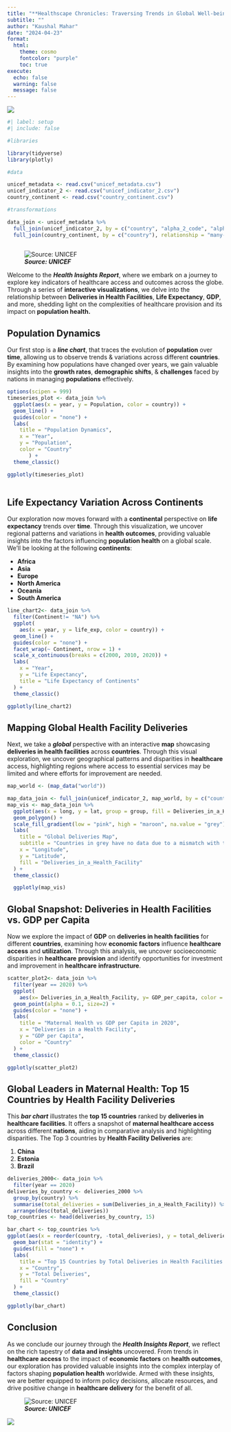 ---
title: "**Healthscape Chronicles: Traversing Trends in Global Well-being**"
subtitle: ""
author: "Kaushal Mahar"
date: "2024-04-23"
format:
  html:
    theme: cosmo
    fontcolor: "purple"
    toc: true
execute:
  echo: false
  warning: false
  message: false
---

![](images/UNICEF_Logo-01.png)

```{r}

#| label: setup
#| include: false

#libraries

library(tidyverse)
library(plotly)

#data

unicef_metadata <- read.csv("unicef_metadata.csv") 
unicef_indicator_2 <- read.csv("unicef_indicator_2.csv")
country_continent <- read.csv("country_continent.csv")

#transformations

data_join <- unicef_metadata %>%
  full_join(unicef_indicator_2, by = c("country", "alpha_2_code", "alpha_3_code"), relationship = "many-to-many") %>%
  full_join(country_continent, by = c("country"), relationship = "many-to-many")
 

```

![***Source: UNICEF***](images/UNI341033_0.jpg.jpeg)

Welcome to the ***Health Insights Report***, where we embark on a journey to explore key indicators of healthcare access and outcomes across the globe. Through a series of **interactive visualizations**, we delve into the relationship between **Deliveries in Health Facilities**, **Life Expectancy**, **GDP**, and more, shedding light on the complexities of healthcare provision and its impact on **population health.**

## **Population Dynamics**

Our first stop is a ***line chart***, that traces the evolution of **population** over **time**, allowing us to observe trends & variations across different **countries**. By examining how populations have changed over years, we gain valuable insights into the **growth rates**, **demographic shifts**, & **challenges** faced by nations in managing **populations** effectively.

```{r fig.cap= "***Fig 1: Population Dynamics*** | As depicted in the line chart, **India** and **China** has a continuous growth in the **populations**."}

options(scipen = 999)
timeseries_plot <- data_join %>%
  ggplot(aes(x = year, y = Population, color = country)) +
  geom_line() +
  guides(color = "none") +
  labs(
    title = "Population Dynamics",
    x = "Year",
    y = "Population",
    color = "Country"
       ) +
  theme_classic()

ggplotly(timeseries_plot)
 
```

## Life Expectancy Variation Across Continents

Our exploration now moves forward with a **continental** perspective on **life expectancy** trends over **time**. Through this visualization, we uncover regional patterns and variations in **health** **outcomes**, providing valuable insights into the factors influencing **population health** on a global scale. We'll be looking at the following **continents**:

-   **Africa**
-   **Asia**
-   **Europe**
-   **North America**
-   **Oceania**
-   **South America**

```{r fig.cap= "***Fig 2: Life Expectancy Across Continents*** | The curve depicts the **life expectancy** of various **countries** based on their respective **continents**."}

line_chart2<- data_join %>%
  filter(Continent!= "NA") %>%
  ggplot(
    aes(x = year, y = life_exp, color = country)) +
  geom_line() +
  guides(color = "none") +
  facet_wrap(~ Continent, nrow = 1) + 
  scale_x_continuous(breaks = c(2000, 2010, 2020)) +
  labs(
    x = "Year",
    y = "Life Expectancy",
    title = "Life Expectancy of Continents"
  ) +
  theme_classic()

ggplotly(line_chart2)

```

## Mapping Global Health Facility Deliveries

Next, we take a ***global*** perspective with an interactive **map** showcasing **deliveries in health facilities** across **countries**. Through this visual exploration, we uncover geographical patterns and disparities in **healthcare** access, highlighting regions where access to essential services may be limited and where efforts for improvement are needed.

```{r fig.cap= "***Fig 3: Global Health Facility Deliveries Map*** | The map depicts the number of **Deliveries in  a Health Facility** on the basis of various **countries** across the world. Countries in **grey** have no data due to a **mismatch** with their names"}

map_world <- (map_data("world"))

map_data_join <- full_join(unicef_indicator_2, map_world, by = c("country" = "region"))
map_vis <- map_data_join %>%
  ggplot(aes(x = long, y = lat, group = group, fill = Deliveries_in_a_Health_Facility)) +
  geom_polygon() +
  scale_fill_gradient(low = "pink", high = "maroon", na.value = "grey") +
  labs(
    title = "Global Deliveries Map",
    subtitle = "Countries in grey have no data due to a mismatch with their names",
    x = "Longitude",
    y = "Latitude",
    fill = "Deliveries_in_a_Health_Facility"
  ) +
  theme_classic()

  ggplotly(map_vis)


```

## Global Snapshot: Deliveries in Health Facilities vs. GDP per Capita

Now we explore the impact of **GDP** on **deliveries in health facilities** for different **countries**, examining how **economic factors** influence **healthcare** **access** and **utilization**. Through this analysis, we uncover socioeconomic disparities in **healthcare** **provision** and identify opportunities for investment and improvement in **healthcare** **infrastructure**.

```{r fig.cap= "***Fig 4: Deliveries in Health Facilities vs. GDP per Capita*** | The ***scatter plot*** depicts the **Deliveries in a Health Facility** on the basis of **GDP per Capita** of different **countries** for the **year 2020**, where **Luxembourg** has the highest **deliveries in a health facilities**."}

scatter_plot2<- data_join %>%
  filter(year == 2020) %>%
  ggplot(
    aes(x= Deliveries_in_a_Health_Facility, y= GDP_per_capita, color = country)) +
  geom_point(alpha = 0.1, size=2) +
  guides(color = "none") +
  labs(
    title = "Maternal Health vs GDP per Capita in 2020",
    x = "Deliveries in a Health Facility",
    y = "GDP per Capita",
    color = "Country"
  ) +
  theme_classic()

ggplotly(scatter_plot2)

```

## Global Leaders in Maternal Health: Top 15 Countries by Health Facility Deliveries

This ***bar chart*** illustrates the **top 15 countries** ranked by **deliveries in healthcare facilities**. It offers a snapshot of **maternal healthcare access** across different **nations**, aiding in comparative analysis and highlighting disparities. The Top 3 countries by **Health Facility Deliveries** are:

1.  **China**
2.  **Estonia**
3.  **Brazil**

```{r fig.cap= "***Fig 5: Top 15 Countries by Health Facility Deliveries*** | This ***Bar chart*** shows the **Top 15 countries** in terms of **Deliveries in a Health Facility**, and **China** tops the world, with **Estonia** and **Brazil** in the ***2nd*** and ***3rd*** place respectively. "}

deliveries_2000<- data_join %>%
  filter(year == 2020)
deliveries_by_country <- deliveries_2000 %>%
  group_by(country) %>%
  summarise(total_deliveries = sum(Deliveries_in_a_Health_Facility)) %>%
  arrange(desc(total_deliveries))
top_countries <- head(deliveries_by_country, 15)

bar_chart <- top_countries %>%
ggplot(aes(x = reorder(country, -total_deliveries), y = total_deliveries, fill = country)) +
  geom_bar(stat = "identity") +
  guides(fill = "none") +
  labs(
    title = "Top 15 Countries by Total Deliveries in Health Facilities from 2000-2020",
    x = "Country",
    y = "Total Deliveries",
    fill = "Country"
  ) +
  theme_classic()

ggplotly(bar_chart)

```

## Conclusion

As we conclude our journey through the ***Health Insights Report***, we reflect on the rich tapestry of **data and insights** uncovered. From trends in **healthcare** **access** to the impact of **economic factors** on **health outcomes**, our exploration has provided valuable insights into the complex interplay of factors shaping **population health** worldwide. Armed with these insights, we are better equipped to inform policy decisions, allocate resources, and drive positive change in **healthcare delivery** for the benefit of all.

![***Source: UNICEF***](images/UN0746969.jpg.jpeg)

![](images/Screenshot%202024-04-24%20140057.png)
